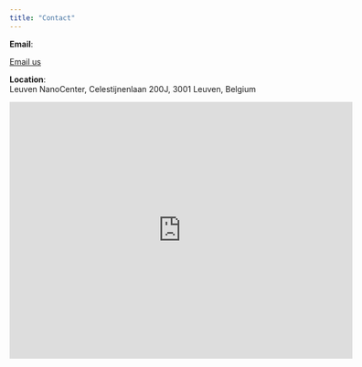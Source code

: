 ```yaml
---
title: "Contact"
---
```


**Email**:\
<p>
  <a id="email" href="#">Email us</a>
</p>
<script>
  const user = 'riccardo.alessandri';
  const domain = 'kuleuven.be';
  document.getElementById('email').href = `mailto:${user}@${domain}`;
</script>

**Location**:\
Leuven NanoCenter, Celestijnenlaan 200J, 3001 Leuven, Belgium

<iframe src="https://www.google.com/maps/embed?pb=!1m18!1m12!1m3!1d2518.246962417009!2d4.671556512458512!3d50.86362757155589!2m3!1f0!2f0!3f0!3m2!1i1024!2i768!4f13.1!3m3!1m2!1s0x47c1610e30c352b9%3A0x6cb2213f71fc2cbb!2sLeuven%20NanoCentre!5e0!3m2!1sen!2sus!4v1744244717907!5m2!1sen!2sus" width="600" height="450" style="border:0;" allowfullscreen="" loading="lazy" referrerpolicy="no-referrer-when-downgrade"></iframe>